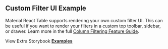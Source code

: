 
<Head>
  <title>{'Custom Filter UI Example - Material React Table V2 Docs'}</title>
  <meta
    name="description"
    content="An example of Material React Table which shows custom filter ui in a sidebar."
  />
  <meta
    property="og:title"
    content="Custom Filter UI Material React Table Example"
  />
  <meta
    property="og:description"
    content="An example of Material React Table which shows custom filter ui in a sidebar."
  />
</Head>

## Custom Filter UI Example

Material React Table supports rendering your own custom filter UI. This can be useful if you want to render your filters in a custom top toolbar, sidebar, or drawer. Learn more in the full [Column Filtering Feature Guide](/docs/guides/column-filtering).

<Examples isPage />

View Extra Storybook **[Examples](https://www.material-react-table.dev/?path=/story/prop-playground--default)**
